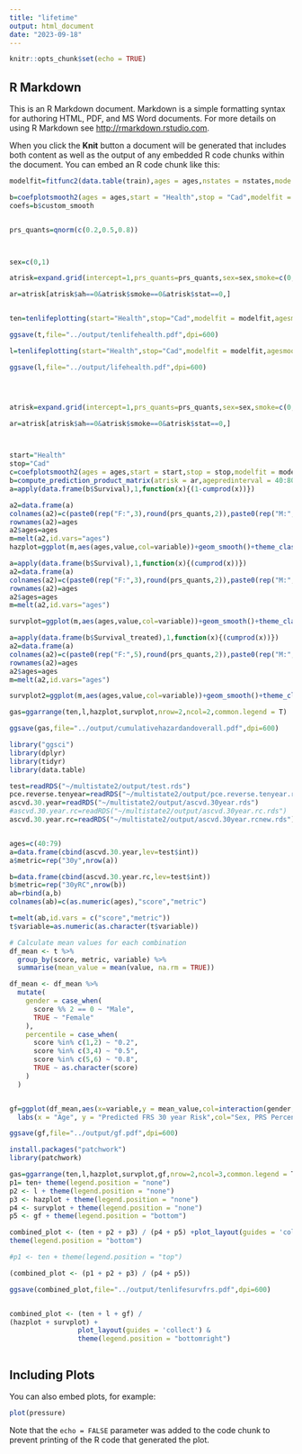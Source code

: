 ```yaml
---
title: "lifetime"
output: html_document
date: "2023-09-18"
---
```


```r
knitr::opts_chunk$set(echo = TRUE)
```

## R Markdown

This is an R Markdown document. Markdown is a simple formatting syntax for authoring HTML, PDF, and MS Word documents. For more details on using R Markdown see <http://rmarkdown.rstudio.com>.

When you click the **Knit** button a document will be generated that includes both content as well as the output of any embedded R code chunks within the document. You can embed an R code chunk like this:

```r

modelfit=fitfunc2(data.table(train),ages = ages,nstates = nstates,mode = "binomial",covariates ="cad.prs+f.31.0.0+smoke+antihtn_now+statin_now")

b=coefplotsmooth2(ages = ages,start = "Health",stop = "Cad",modelfit = modelfit,window_width = 20,span = 0.75,degree = 2)
coefs=b$custom_smooth


prs_quants=qnorm(c(0.2,0.5,0.8))



sex=c(0,1)

atrisk=expand.grid(intercept=1,prs_quants=prs_quants,sex=sex,smoke=c(0,1),ah=c(0,1),stat=c(0,1))

ar=atrisk[atrisk$ah==0&atrisk$smoke==0&atrisk$stat==0,]


ten=tenlifeplotting(start="Health",stop="Cad",modelfit = modelfit,agesmooth = c(40:80),prs_quants=prs_quants,agesint = c(40:70),atrisk = ar,window_width = 20,span = 0.75,degree = 2)$tenplot+theme_classic()

ggsave(t,file="../output/tenlifehealth.pdf",dpi=600)

l=tenlifeplotting(start="Health",stop="Cad",modelfit = modelfit,agesmooth = c(40:80),prs_quants=prs_quants,agesint = c(40:70),atrisk = ar,window_width = 20,span = 0.75,degree = 2)$lifeplot+theme_classic()

ggsave(l,file="../output/lifehealth.pdf",dpi=600)




atrisk=expand.grid(intercept=1,prs_quants=prs_quants,sex=sex,smoke=c(0,1),ah=c(0,1),stat=c(0,1))

ar=atrisk[atrisk$ah==0&atrisk$smoke==0&atrisk$stat==0,]



start="Health"
stop="Cad"
c=coefplotsmooth2(ages = ages,start = start,stop = stop,modelfit = modelfit,window_width = 20,span = 0.75,degree = 2)
b=compute_prediction_product_matrix(atrisk = ar,agepredinterval = 40:80,coefmat = c$custom_smooth)
a=apply(data.frame(b$Survival),1,function(x){(1-cumprod(x))})

a2=data.frame(a)
colnames(a2)=c(paste0(rep("F:",3),round(prs_quants,2)),paste0(rep("M:",3),round(prs_quants,2)))
rownames(a2)=ages
a2$ages=ages
m=melt(a2,id.vars="ages")
hazplot=ggplot(m,aes(ages,value,col=variable))+geom_smooth()+theme_classic()+labs(y="Cumulative Hazard starting from 40",x="Ages")

a=apply(data.frame(b$Survival),1,function(x){(cumprod(x))})
a2=data.frame(a)
colnames(a2)=c(paste0(rep("F:",3),round(prs_quants,2)),paste0(rep("M:",3),round(prs_quants,2)))
rownames(a2)=ages
a2$ages=ages
m=melt(a2,id.vars="ages")

survplot=ggplot(m,aes(ages,value,col=variable))+geom_smooth()+theme_classic()+labs(y="Survival Starting from 40",x="Ages")

a=apply(data.frame(b$Survival_treated),1,function(x){(cumprod(x))})
a2=data.frame(a)
colnames(a2)=c(paste0(rep("F:",5),round(prs_quants,2)),paste0(rep("M:",5),round(prs_quants,2)))
rownames(a2)=ages
a2$ages=ages
m=melt(a2,id.vars="ages")

survplot2=ggplot(m,aes(ages,value,col=variable))+geom_smooth()+theme_classic()+labs(y="Survival Starting from 40",x="Ages")

gas=ggarrange(ten,l,hazplot,survplot,nrow=2,ncol=2,common.legend = T)

ggsave(gas,file="../output/cumulativehazardandoverall.pdf",dpi=600)

library("ggsci")
library(dplyr)
library(tidyr)
library(data.table)

test=readRDS("~/multistate2/output/test.rds")
pce.reverse.tenyear=readRDS("~/multistate2/output/pce.reverse.tenyear.rds")
ascvd.30.year=readRDS("~/multistate2/output/ascvd.30year.rds")
#ascvd.30.year.rc=readRDS("~/multistate2/output/ascvd.30year.rc.rds")
ascvd.30.year.rc=readRDS("~/multistate2/output/ascvd.30year.rcnew.rds")


ages=c(40:79)
a=data.frame(cbind(ascvd.30.year,lev=test$int))
a$metric=rep("30y",nrow(a))

b=data.frame(cbind(ascvd.30.year.rc,lev=test$int))
b$metric=rep("30yRC",nrow(b))
ab=rbind(a,b)
colnames(ab)=c(as.numeric(ages),"score","metric")

t=melt(ab,id.vars = c("score","metric"))
t$variable=as.numeric(as.character(t$variable))

# Calculate mean values for each combination
df_mean <- t %>%
  group_by(score, metric, variable) %>%
  summarise(mean_value = mean(value, na.rm = TRUE))

df_mean <- df_mean %>%
  mutate(
    gender = case_when(
      score %% 2 == 0 ~ "Male",
      TRUE ~ "Female"
    ),
    percentile = case_when(
      score %in% c(1,2) ~ "0.2",
      score %in% c(3,4) ~ "0.5",
      score %in% c(5,6) ~ "0.8",
      TRUE ~ as.character(score)
    )
  )


gf=ggplot(df_mean,aes(x=variable,y = mean_value,col=interaction(gender,percentile),shape="metric"))+stat_smooth(se = F)+
  labs(x = "Age", y = "Predicted FRS 30 year Risk",col="Sex, PRS Percent",shape="FRS") +theme_classic()

ggsave(gf,file="../output/gf.pdf",dpi=600)

install.packages("patchwork")
library(patchwork)

gas=ggarrange(ten,l,hazplot,survplot,gf,nrow=2,ncol=3,common.legend = T)
p1= ten+ theme(legend.position = "none")
p2 <- l + theme(legend.position = "none")
p3 <- hazplot + theme(legend.position = "none")
p4 <- survplot + theme(legend.position = "none")
p5 <- gf + theme(legend.position = "bottom")

combined_plot <- (ten + p2 + p3) / (p4 + p5) +plot_layout(guides = 'collect') & 
theme(legend.position = "bottom")

#p1 <- ten + theme(legend.position = "top")

(combined_plot <- (p1 + p2 + p3) / (p4 + p5))

ggsave(combined_plot,file="../output/tenlifesurvfrs.pdf",dpi=600)


combined_plot <- (ten + l + gf) /
(hazplot + survplot) +
                 plot_layout(guides = 'collect') & 
                 theme(legend.position = "bottomright")



```


## Including Plots

You can also embed plots, for example:

```r
plot(pressure)
```

Note that the `echo = FALSE` parameter was added to the code chunk to prevent printing of the R code that generated the plot.
